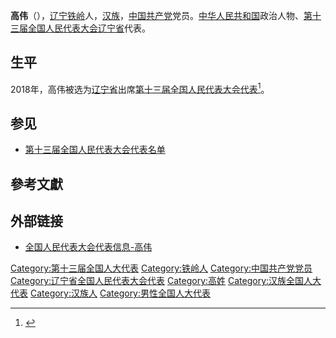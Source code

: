 {{Infobox person
|name=高伟
|birth_date={{birth year and age|1964|8}}
|ancestor=[[辽宁|辽宁]][[铁岭|铁岭]]
|nationality={{PRC}}
|title=[[全国人大代表|全国人大代表]]
|ethnicity=[[汉族|汉族]]
|gender=男
|party={{cpc}}
|website=[http://210.82.31.1:8084/delegate/viewDelegate.action?dbid=130433 全国人大代表数据库]
}}
'''高伟'''（{{bd|1964年|8月}}），[[辽宁|辽宁]][[铁岭|铁岭]]人，[[汉族|汉族]]，[[中国共产党|中国共产党]]党员。[[中华人民共和国|中华人民共和国]]政治人物、[[第十三届全国人民代表大会|第十三届全国人民代表大会]][[辽宁省|辽宁省]]代表{{refnest|{{Cite web|url=http://210.82.31.1:8084/delegate/viewDelegate.action?dbid=130433|title=全国人民代表大会代表信息-高伟|accessdate=2020-03-16|work=中国人大网}}}}。

==生平==
2018年，高伟被选为[[辽宁省|辽宁省]]出席[[第十三届全国人民代表大会|第十三届全国人民代表大会]][[第十三届全国人民代表大会代表|代表]]<ref>{{Cite web|title=中华人民共和国第十三届全国人民代表大会代表名单|url=http://www.gov.cn/xinwen/2018-02/24/content_5268538.htm|accessdate=2020-03-16|work=中国政府网|archive-date=2020-02-28|archive-url=https://web.archive.org/web/20200228133636/http://www.gov.cn/xinwen/2018-02/24/content_5268538.htm|dead-url=no}}</ref>。

==参见==
* [[第十三届全国人民代表大会代表名单|第十三届全国人民代表大会代表名单]]

==參考文獻==
{{reflist}}

==外部链接==
{{Portal|中国|政治}}
* [http://210.82.31.1:8084/delegate/viewDelegate.action?dbid=130433 全国人民代表大会代表信息-高伟]

{{中国政治人物小作品}}
[[Category:第十三届全国人大代表|Category:第十三届全国人大代表]]
[[Category:铁岭人|Category:铁岭人]]
[[Category:中国共产党党员|Category:中国共产党党员]]
[[Category:辽宁省全国人民代表大会代表|Category:辽宁省全国人民代表大会代表]]
[[Category:高姓|Category:高姓]]
[[Category:汉族全国人大代表|Category:汉族全国人大代表]]
[[Category:汉族人|Category:汉族人]]
[[Category:男性全国人大代表|Category:男性全国人大代表]]